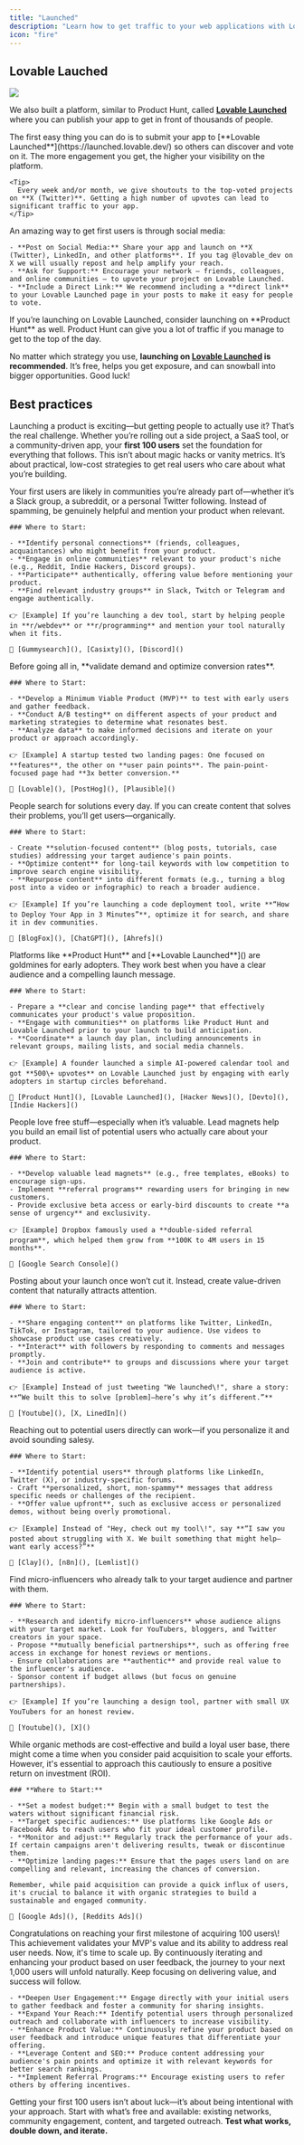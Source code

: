 ```yaml
---
title: "Launched"
description: "Learn how to get traffic to your web applications with Lovable."
icon: "fire"
---
```



## Lovable Lauched

![](/images/LovableLaunchedfromFigma.png)

We also built a platform, similar to Product Hunt, called [**Lovable Launched**](https://launched.lovable.dev/) where you can publish your app to get in front of thousands of people.

<Steps>
  <Step title="Publish Your App on Lovable Launched">
    The first easy thing you can do is to submit your app to [**Lovable Launched**](https://launched.lovable.dev/) so others can discover and vote on it. The more engagement you get, the higher your visibility on the platform.

    <Tip>
      Every week and/or month, we give shoutouts to the top-voted projects on **X (Twitter)**. Getting a high number of upvotes can lead to significant traffic to your app.
    </Tip>
  </Step>
  <Step title="Drive Upvotes & Engagement">
    An amazing way to get first users is through social media:

    - **Post on Social Media:** Share your app and launch on **X (Twitter), LinkedIn, and other platforms**. If you tag @lovable_dev on X we will usually repost and help amplify your reach.
    - **Ask for Support:** Encourage your network — friends, colleagues, and online communities — to upvote your project on Lovable Launched.
    - **Include a Direct Link:** We recommend including a **direct link** to your Lovable Launched page in your posts to make it easy for people to vote.
  </Step>
  <Step title="Launch on Product Hunt">
    If you’re launching on Lovable Launched, consider launching on **Product Hunt** as well. Product Hunt can give you a lot of traffic if you manage to get to the top of the day. 
  </Step>
</Steps>

No matter which strategy you use, **launching on **[**Lovable Launched**](https://launched.lovable.dev/)** is recommended**. It’s free, helps you get exposure, and can snowball into bigger opportunities. Good luck\!

## Best practices 

Launching a product is exciting—but getting people to actually use it? That’s the real challenge. Whether you’re rolling out a side project, a SaaS tool, or a community-driven app, your **first 100 users** set the foundation for everything that follows. This isn’t about magic hacks or vanity metrics. It’s about practical, low-cost strategies to get real users who care about what you’re building.

<AccordionGroup>
  <Accordion title="Tap Into Existing Networks">
    Your first users are likely in communities you’re already part of—whether it’s a Slack group, a subreddit, or a personal Twitter following. Instead of spamming, be genuinely helpful and mention your product when relevant.

    ### Where to Start:

    - **Identify personal connections** (friends, colleagues, acquaintances) who might benefit from your product.
    - **Engage in online communities** relevant to your product's niche (e.g., Reddit, Indie Hackers, Discord groups).
    - **Participate** authentically, offering value before mentioning your product.
    - **Find relevant industry groups** in Slack, Twitch or Telegram and engage authentically.

    👉 [Example] If you’re launching a dev tool, start by helping people in **r/webdev** or **r/programming** and mention your tool naturally when it fits.

    🧰 [Gummysearch](), [Casixty](), [Discord]()
  </Accordion>
  <Accordion title="Validate Ideas and Continuously Test">
    Before going all in, **validate demand and optimize conversion rates**.

    ### Where to Start:

    - **Develop a Minimum Viable Product (MVP)** to test with early users and gather feedback.
    - **Conduct A/B testing** on different aspects of your product and marketing strategies to determine what resonates best.
    - **Analyze data** to make informed decisions and iterate on your product or approach accordingly.

    👉 [Example] A startup tested two landing pages: One focused on **features**, the other on **user pain points**. The pain-point-focused page had **3x better conversion.**

    🧰 [Lovable](), [PostHog](), [Plausible]()
  </Accordion>
  <Accordion title="Content Marketing & SEO">
    People search for solutions every day. If you can create content that solves their problems, you’ll get users—organically.

    ### Where to Start:

    - Create **solution-focused content** (blog posts, tutorials, case studies) addressing your target audience's pain points.
    - **Optimize content** for long-tail keywords with low competition to improve search engine visibility.
    - **Repurpose content** into different formats (e.g., turning a blog post into a video or infographic) to reach a broader audience.

    👉 [Example] If you’re launching a code deployment tool, write **“How to Deploy Your App in 3 Minutes”**, optimize it for search, and share it in dev communities.

    🧰 [BlogFox](), [ChatGPT](), [Ahrefs]()
  </Accordion>
  <Accordion title="Plan and Execute a Strategic Launch">
    Platforms like **Product Hunt** and [**Lovable Launched**]() are goldmines for early adopters. They work best when you have a clear audience and a compelling launch message.

    ### Where to Start:

    - Prepare a **clear and concise landing page** that effectively communicates your product's value proposition.
    - **Engage with communities** on platforms like Product Hunt and Lovable Launched prior to your launch to build anticipation.
    - **Coordinate** a launch day plan, including announcements in relevant groups, mailing lists, and social media channels.

    👉 [Example] A founder launched a simple AI-powered calendar tool and got **500\+ upvotes** on Lovable Launched just by engaging with early adopters in startup circles beforehand.

    🧰 [Product Hunt](), [Lovable Launched](), [Hacker News](), [Devto](), [Indie Hackers]()
  </Accordion>
  <Accordion title="Offer Incentives & Lead Magnets">
    People love free stuff—especially when it’s valuable. Lead magnets help you build an email list of potential users who actually care about your product.

    ### Where to Start:

    - **Develop valuable lead magnets** (e.g., free templates, eBooks) to encourage sign-ups.
    - Implement **referral programs** rewarding users for bringing in new customers.
    - Provide exclusive beta access or early-bird discounts to create **a sense of urgency** and exclusivity.

    👉 [Example] Dropbox famously used a **double-sided referral program**, which helped them grow from **100K to 4M users in 15 months**.

    🧰 [Google Search Console]()
  </Accordion>
  <Accordion title="Use Social Media (the Right Way)">
    Posting about your launch once won’t cut it. Instead, create value-driven content that naturally attracts attention.

    ### Where to Start:

    - **Share engaging content** on platforms like Twitter, LinkedIn, TikTok, or Instagram, tailored to your audience. Use videos to showcase product use cases creatively.
    - **Interact** with followers by responding to comments and messages promptly.
    - **Join and contribute** to groups and discussions where your target audience is active.

    👉 [Example] Instead of just tweeting "We launched\!", share a story: **“We built this to solve [problem]—here’s why it’s different.”**

    🧰 [Youtube](), [X, LinedIn]()
  </Accordion>
  <Accordion title="Cold Outreach (When Done Right)">
    Reaching out to potential users directly can work—if you personalize it and avoid sounding salesy.

    ### Where to Start:

    - **Identify potential users** through platforms like LinkedIn, Twitter (X), or industry-specific forums.
    - Craft **personalized, short, non-spammy** messages that address specific needs or challenges of the recipient.
    - **Offer value upfront**, such as exclusive access or personalized demos, without being overly promotional.

    👉 [Example] Instead of "Hey, check out my tool\!", say **“I saw you posted about struggling with X. We built something that might help—want early access?”**

    🧰 [Clay](), [n8n](), [Lemlist]()
  </Accordion>
  <Accordion title="Collaborate with Niche Influencers">
    Find micro-influencers who already talk to your target audience and partner with them.

    ### Where to Start:

    - **Research and identify micro-influencers** whose audience aligns with your target market. Look for YouTubers, bloggers, and Twitter creators in your space.
    - Propose **mutually beneficial partnerships**, such as offering free access in exchange for honest reviews or mentions.
    - Ensure collaborations are **authentic** and provide real value to the influencer's audience.
    - Sponsor content if budget allows (but focus on genuine partnerships).

    👉 [Example] If you’re launching a design tool, partner with small UX YouTubers for an honest review.

    🧰 [Youtube](), [X]()
  </Accordion>
  <Accordion title="Consider Paid Acquisition (As a Last Resort)">
    While organic methods are cost-effective and build a loyal user base, there might come a time when you consider paid acquisition to scale your efforts. However, it's essential to approach this cautiously to ensure a positive return on investment (ROI).

    ### **Where to Start:**

    - **Set a modest budget:** Begin with a small budget to test the waters without significant financial risk.
    - **Target specific audiences:** Use platforms like Google Ads or Facebook Ads to reach users who fit your ideal customer profile.
    - **Monitor and adjust:** Regularly track the performance of your ads. If certain campaigns aren't delivering results, tweak or discontinue them.
    - **Optimize landing pages:** Ensure that the pages users land on are compelling and relevant, increasing the chances of conversion.

    Remember, while paid acquisition can provide a quick influx of users, it's crucial to balance it with organic strategies to build a sustainable and engaged community.

    🧰 [Google Ads](), [Reddits Ads]()
  </Accordion>
  <Accordion title="What’s next?">
    Congratulations on reaching your first milestone of acquiring 100 users\! This achievement validates your MVP's value and its ability to address real user needs. Now, it's time to scale up. By continuously iterating and enhancing your product based on user feedback, the journey to your next 1,000 users will unfold naturally. Keep focusing on delivering value, and success will follow.

    - **Deepen User Engagement:** Engage directly with your initial users to gather feedback and foster a community for sharing insights.
    - **Expand Your Reach:** Identify potential users through personalized outreach and collaborate with influencers to increase visibility.
    - **Enhance Product Value:** Continuously refine your product based on user feedback and introduce unique features that differentiate your offering.
    - **Leverage Content and SEO:** Produce content addressing your audience's pain points and optimize it with relevant keywords for better search rankings.
    - **Implement Referral Programs:** Encourage existing users to refer others by offering incentives.
  </Accordion>
</AccordionGroup>

Getting your first 100 users isn’t about luck—it’s about being intentional with your approach. Start with what’s free and available: existing networks, community engagement, content, and targeted outreach. **Test what works, double down, and iterate.**